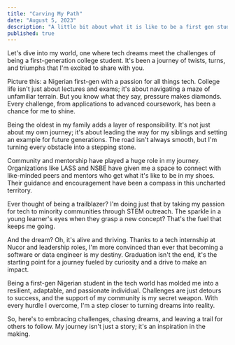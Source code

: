 ```yaml
---
title: "Carving My Path"
date: "August 5, 2023"
description: "A little bit about what it is like to be a first gen student."
published: true
---
```


Let's dive into my world, one where tech dreams meet the challenges of being a first-generation college student. It's been a journey of twists, turns, and triumphs that I'm excited to share with you.

Picture this: a Nigerian first-gen with a passion for all things tech. College life isn't just about lectures and exams; it's about navigating a maze of unfamiliar terrain. But you know what they say, pressure makes diamonds. Every challenge, from applications to advanced coursework, has been a chance for me to shine.

Being the oldest in my family adds a layer of responsibility. It's not just about my own journey; it's about leading the way for my siblings and setting an example for future generations. The road isn't always smooth, but I'm turning every obstacle into a stepping stone.

Community and mentorship have played a huge role in my journey. Organizations like LASS and NSBE have given me a space to connect with like-minded peers and mentors who get what it's like to be in my shoes. Their guidance and encouragement have been a compass in this uncharted territory.

Ever thought of being a trailblazer? I'm doing just that by taking my passion for tech to minority communities through STEM outreach. The sparkle in a young learner's eyes when they grasp a new concept? That's the fuel that keeps me going.

And the dream? Oh, it's alive and thriving. Thanks to a tech internship at Nucor and leadership roles, I'm more convinced than ever that becoming a software or data engineer is my destiny. Graduation isn't the end, it's the starting point for a journey fueled by curiosity and a drive to make an impact.

Being a first-gen Nigerian student in the tech world has molded me into a resilient, adaptable, and passionate individual. Challenges are just detours to success, and the support of my community is my secret weapon. With every hurdle I overcome, I'm a step closer to turning dreams into reality.

So, here's to embracing challenges, chasing dreams, and leaving a trail for others to follow. My journey isn't just a story; it's an inspiration in the making.




